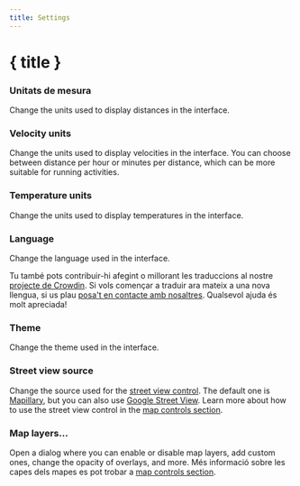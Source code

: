 ```yaml
---
title: Settings
---
```


<script lang="ts">
</script>

# { title }

### <Ruler size="16" class="inline-block" style="margin-bottom: 2px" /> Unitats de mesura

Change the units used to display distances in the interface.

### <Zap size="16" class="inline-block" style="margin-bottom: 2px" /> Velocity units

Change the units used to display velocities in the interface.
You can choose between distance per hour or minutes per distance, which can be more suitable for running activities.

### <Thermometer size="16" class="inline-block" style="margin-bottom: 2px" /> Temperature units

Change the units used to display temperatures in the interface.

### <Languages size="16" class="inline-block" style="margin-bottom: 2px" /> Language

Change the language used in the interface.

<DocsNote>

Tu també pots contribuir-hi afegint o millorant les traduccions al nostre <a href="https://crowdin.com/project/gpxstudio" target="_blank">projecte de Crowdin</a>.
Si vols començar a traduir ara mateix a una nova llengua, si us plau <a href="#contact">posa't en contacte amb nosaltres</a>.
Qualsevol ajuda és molt apreciada!

</DocsNote>

### <Sun size="16" class="inline-block" style="margin-bottom: 2px" /> Theme

Change the theme used in the interface.

### <PersonStanding size="16" class="inline-block" style="margin-bottom: 2px" /> Street view source

Change the source used for the [street view control](../map-controls).
The default one is <a href="https://www.mapillary.com" target="_blank">Mapillary</a>, but you can also use <a href="https://www.google.com/streetview/" target="_blank">Google Street View</a>.
Learn more about how to use the street view control in the [map controls section](../map-controls).

### <Layers size="16" class="inline-block" style="margin-bottom: 2px" /> Map layers...

Open a dialog where you can enable or disable map layers, add custom ones, change the opacity of overlays, and more.
Més informació sobre les capes dels mapes es pot trobar a [map controls section](../map-controls).
